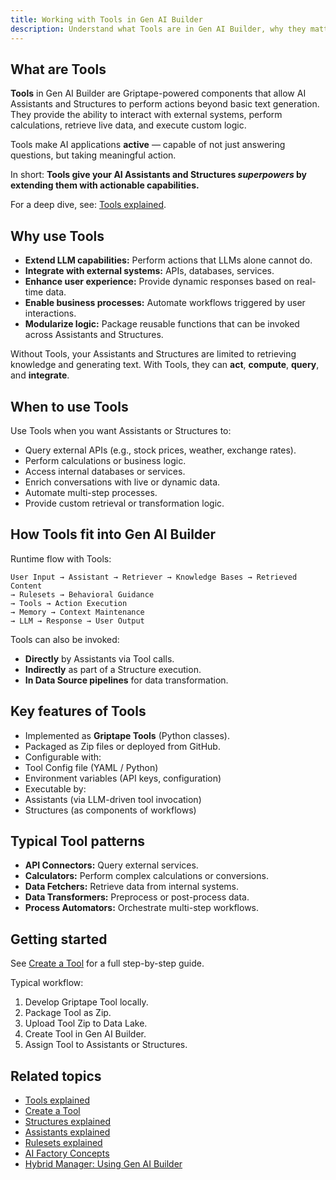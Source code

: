 ```yaml
---
title: Working with Tools in Gen AI Builder
description: Understand what Tools are in Gen AI Builder, why they matter, and how they extend the capabilities of AI Assistants and Structures.
---
```


## What are Tools

**Tools** in Gen AI Builder are Griptape-powered components that allow AI Assistants and Structures to perform actions beyond basic text generation.
They provide the ability to interact with external systems, perform calculations, retrieve live data, and execute custom logic.

Tools make AI applications **active** — capable of not just answering questions, but taking meaningful action.

In short:
**Tools give your AI Assistants and Structures *superpowers* by extending them with actionable capabilities.**

For a deep dive, see: [Tools explained](/edb-postgres-ai/ai-factory/learn/explained/tools-explained).

## Why use Tools

- **Extend LLM capabilities:** Perform actions that LLMs alone cannot do.
- **Integrate with external systems:** APIs, databases, services.
- **Enhance user experience:** Provide dynamic responses based on real-time data.
- **Enable business processes:** Automate workflows triggered by user interactions.
- **Modularize logic:** Package reusable functions that can be invoked across Assistants and Structures.

Without Tools, your Assistants and Structures are limited to retrieving knowledge and generating text.
With Tools, they can **act**, **compute**, **query**, and **integrate**.

## When to use Tools

Use Tools when you want Assistants or Structures to:

- Query external APIs (e.g., stock prices, weather, exchange rates).
- Perform calculations or business logic.
- Access internal databases or services.
- Enrich conversations with live or dynamic data.
- Automate multi-step processes.
- Provide custom retrieval or transformation logic.

## How Tools fit into Gen AI Builder

Runtime flow with Tools:

```
User Input → Assistant → Retriever → Knowledge Bases → Retrieved Content
→ Rulesets → Behavioral Guidance
→ Tools → Action Execution
→ Memory → Context Maintenance
→ LLM → Response → User Output
```



Tools can also be invoked:

- **Directly** by Assistants via Tool calls.
- **Indirectly** as part of a Structure execution.
- **In Data Source pipelines** for data transformation.

## Key features of Tools

- Implemented as **Griptape Tools** (Python classes).
- Packaged as Zip files or deployed from GitHub.
- Configurable with:
- Tool Config file (YAML / Python)
- Environment variables (API keys, configuration)
- Executable by:
- Assistants (via LLM-driven tool invocation)
- Structures (as components of workflows)

## Typical Tool patterns

- **API Connectors:** Query external services.
- **Calculators:** Perform complex calculations or conversions.
- **Data Fetchers:** Retrieve data from internal systems.
- **Data Transformers:** Preprocess or post-process data.
- **Process Automators:** Orchestrate multi-step workflows.

## Getting started

See [Create a Tool](/edb-postgres-ai/ai-factory/learn/how-to/gen-ai/create-tool) for a full step-by-step guide.

Typical workflow:

1. Develop Griptape Tool locally.
2. Package Tool as Zip.
3. Upload Tool Zip to Data Lake.
4. Create Tool in Gen AI Builder.
5. Assign Tool to Assistants or Structures.

## Related topics

- [Tools explained](../../../learn/explained/tools-explained)
- [Create a Tool](../../../how-to/gen-ai/create-tool)
- [Structures explained](../../../learn/explained/structures-explained)
- [Assistants explained](../../../learn/explained/assistants-explained)
- [Rulesets explained](../../../learn/explained/rulesets-explained)
- [AI Factory Concepts](../../../learn/explained/ai-factory-concepts)
- [Hybrid Manager: Using Gen AI Builder](../../../../hybrid-manager/ai-factory/gen-ai/builder)
